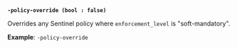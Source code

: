 <a id="standard-policy-override" /><br />

**`-policy-override (bool : false)`**

Overrides any Sentinel policy where `enforcement_level` is "soft-mandatory".

**Example**: `-policy-override`

<br />